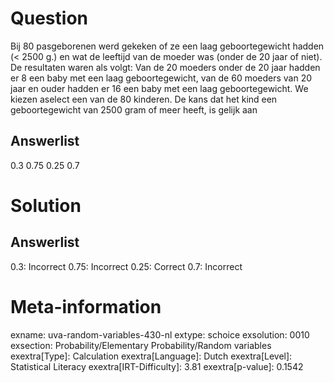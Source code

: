 Question
========

Bij 80 pasgeborenen werd gekeken of ze een laag geboortegewicht hadden
(\< 2500 g.) en wat de leeftijd van de moeder was (onder de 20 jaar of
niet). De resultaten waren als volgt: Van de 20 moeders onder de 20 jaar
hadden er 8 een baby met een laag geboortegewicht, van de 60 moeders van
20 jaar en ouder hadden er 16 een baby met een laag geboortegewicht. We
kiezen aselect een van de 80 kinderen. De kans dat het kind een
geboortegewicht van 2500 gram of meer heeft, is gelijk aan

Answerlist
----------

0.3
0.75
0.25
0.7

Solution
========

Answerlist
----------

0.3: Incorrect
0.75: Incorrect
0.25: Correct
0.7: Incorrect

Meta-information
================
exname: uva-random-variables-430-nl
extype: schoice
exsolution: 0010
exsection: Probability/Elementary Probability/Random variables
exextra[Type]: Calculation
exextra[Language]: Dutch
exextra[Level]: Statistical Literacy
exextra[IRT-Difficulty]: 3.81
exextra[p-value]: 0.1542
